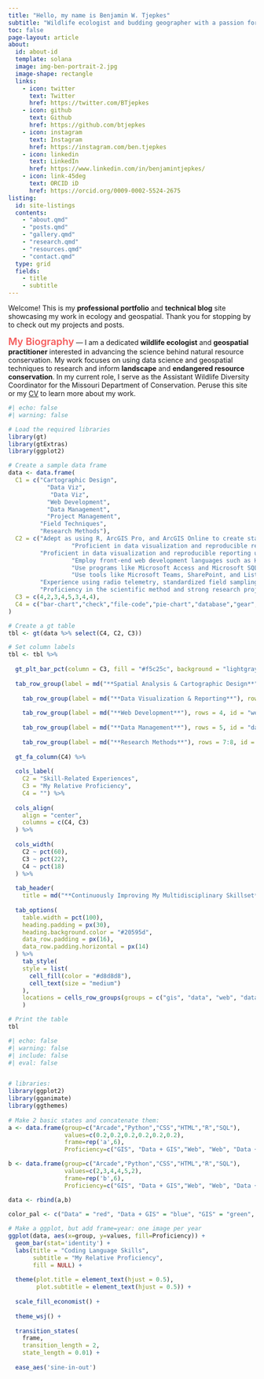 ---
title: "Hello, my name is Benjamin W. Tjepkes"
subtitle: "Wildlife ecologist and budding geographer with a passion for conservation science."
toc: false
page-layout: article
about:
  id: about-id
  template: solana
  image: img-ben-portrait-2.jpg
  image-shape: rectangle
  links:
    - icon: twitter
      text: Twitter
      href: https://twitter.com/BTjepkes
    - icon: github
      text: Github
      href: https://github.com/btjepkes
    - icon: instagram
      text: Instagram
      href: https://instagram.com/ben.tjepkes
    - icon: linkedin
      text: LinkedIn
      href: https://www.linkedin.com/in/benjamintjepkes/
    - icon: link-45deg
      text: ORCID iD
      href: https://orcid.org/0009-0002-5524-2675
listing:
  id: site-listings
  contents:
    - "about.qmd"    
    - "posts.qmd"
    - "gallery.qmd"
    - "research.qmd"
    - "resources.qmd" 
    - "contact.qmd"  
  type: grid
  fields: 
    - title
    - subtitle
---

::: {.centered}
Welcome! This is my **professional portfolio** and **technical blog** site showcasing my work in ecology and geospatial. Thank you for stopping by to check out my projects and posts.
:::


::: {#about-id}

<span style="color: #f55c5c; font-size: 20px; font-weight: 600;">My Biography</span> --- I am a dedicated **wildlife ecologist** and **geospatial practitioner** interested in advancing the science behind natural resource conservation. My work focuses on using data science and geospatial techniques to research and inform **landscape** and **endangered resource conservation**. In my current role, I serve as the Assistant Wildlife Diversity Coordinator for the Missouri Department of Conservation. Peruse this site or my [CV](about.qmd) to learn more about my work.

:::


::: {#site-listings}

:::



```{r}
#| echo: false
#| warning: false

# Load the required libraries
library(gt)
library(gtExtras)
library(ggplot2)

# Create a sample data frame
data <- data.frame(
  C1 = c("Cartographic Design",
           "Data Viz",
            "Data Viz",
           "Web Development",
           "Data Management",
           "Project Management",
         "Field Techniques",
         "Research Methods"),
  C2 = c("Adept as using R, ArcGIS Pro, and ArcGIS Online to create static and dynamic maps and mapping applications.",
                  "Proficient in data visualization and reproducible reporting using Quarto, R Markdown, and Jupyter Notebooks.",
         "Proficient in data visualization and reproducible reporting using Quarto, R Markdown, and Jupyter Notebooks.",
                  "Employ front-end web development languages such as HTML and CSS to design functional and beautiful websites.",
                  "Use programs like Microsoft Access and Microsoft SQL Server to manipulate and maintain high-quality data in relational databases.",
                  "Use tools like Microsoft Teams, SharePoint, and Lists to manage complex projects and collaborate with team members efficiently.",
         "Experience using radio telemetry, standardized field sampling, and wildlife capture and marking techniques to perofrm well in the field.",
         "Proficiency in the scientific method and strong research project development skills, enabling me to undertake investigations with a methodical and precise approach."),
  C3 = c(4,2,3,4,5,3,4,4),
  C4 = c("bar-chart","check","file-code","pie-chart","database","gear","binoculars","microscope")
)

# Create a gt table
tbl <- gt(data %>% select(C4, C2, C3))

# Set column labels
tbl <- tbl %>%
  
  gt_plt_bar_pct(column = C3, fill = "#f5c25c", background = "lightgray") %>% 
  
  tab_row_group(label = md("**Spatial Analysis & Cartographic Design**"), rows = 1, id = "gis") %>% 
  
    tab_row_group(label = md("**Data Visualization & Reporting**"), rows = 2:3, id = "data") %>% 
  
    tab_row_group(label = md("**Web Development**"), rows = 4, id = "web") %>% 
  
    tab_row_group(label = md("**Data Management**"), rows = 5, id = "data-mgmnt") %>% 
  
    tab_row_group(label = md("**Research Methods**"), rows = 7:8, id = "research") %>% 
  
  gt_fa_column(C4) %>% 
  
  cols_label(
    C2 = "Skill-Related Experiences",
    C3 = "My Relative Proficiency",
    C4 = "") %>% 
  
  cols_align(
    align = "center",
    columns = c(C4, C3)
  ) %>% 
  
  cols_width(
    C2 ~ pct(60),
    C3 ~ pct(22),
    C4 ~ pct(18)
  ) %>% 
  
  tab_header(
    title = md("**Continuously Improving My Multidisciplinary Skillset**")) %>% 
  
  tab_options(
    table.width = pct(100),
    heading.padding = px(30),
    heading.background.color = "#20595d",
    data_row.padding = px(16),
    data_row.padding.horizontal = px(14)
  ) %>% 
    tab_style(
    style = list(
      cell_fill(color = "#d8d8d8"),
      cell_text(size = "medium")
    ),
    locations = cells_row_groups(groups = c("gis", "data", "web", "data-mgmnt", "research"))
    )

# Print the table
tbl

```

```{r}
#| echo: false
#| warning: false
#| include: false
#| eval: false


# libraries:
library(ggplot2)
library(gganimate)
library(ggthemes)
 
# Make 2 basic states and concatenate them:
a <- data.frame(group=c("Arcade","Python","CSS","HTML","R","SQL"),
                values=c(0.2,0.2,0.2,0.2,0.2,0.2),
                frame=rep('a',6),
                Proficiency=c("GIS", "Data + GIS","Web", "Web", "Data + GIS","Data"))

b <- data.frame(group=c("Arcade","Python","CSS","HTML","R","SQL"),
                values=c(2,3,4,4,5,2),
                frame=rep('b',6),
                Proficiency=c("GIS", "Data + GIS","Web", "Web", "Data + GIS","Data"))

data <- rbind(a,b)  

color_pal <- c("Data" = "red", "Data + GIS" = "blue", "GIS" = "green", "Web Dev" = "pink")
 
# Make a ggplot, but add frame=year: one image per year
ggplot(data, aes(x=group, y=values, fill=Proficiency)) + 
  geom_bar(stat='identity') +
  labs(title = "Coding Language Skills",
       subtitle = "My Relative Proficiency",
       fill = NULL) +
  
  theme(plot.title = element_text(hjust = 0.5),
        plot.subtitle = element_text(hjust = 0.5)) +
  
  scale_fill_economist() +
  
  theme_wsj() +
  
  transition_states(
    frame,
    transition_length = 2,
    state_length = 0.01) +
  
  ease_aes('sine-in-out')
```

